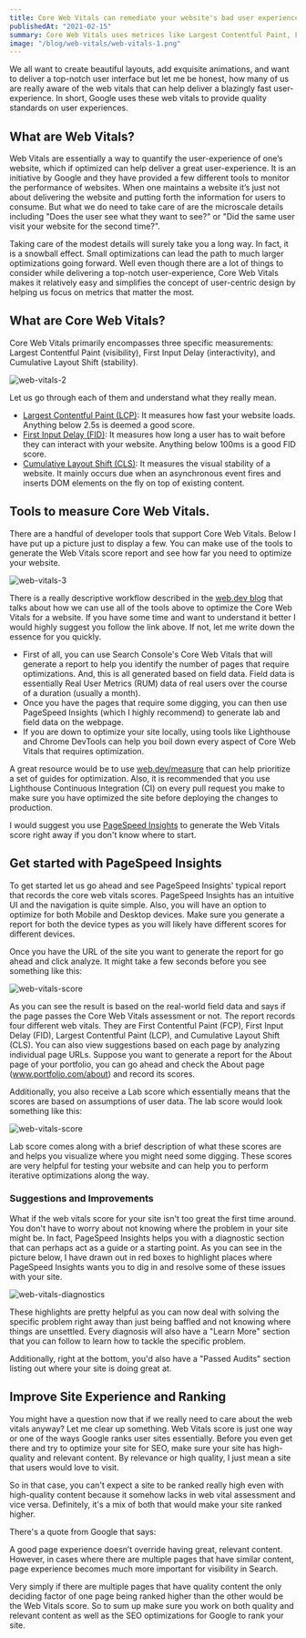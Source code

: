 ```yaml
---
title: Core Web Vitals can remediate your website's bad user experience.
publishedAt: "2021-02-15"
summary: Core Web Vitals uses metrices like Largest Contentful Paint, First Input Delay and Cumulative Layout Shift to determine the overall user-experience of your website.
image: "/blog/web-vitals/web-vitals-1.png"
---
```


We all want to create beautiful layouts, add exquisite animations, and want to deliver a top-notch user interface but let me be honest, how many of us are really aware of the web vitals that can help deliver a blazingly fast user-experience. In short, Google uses these web vitals to provide quality standards on user experiences.

## What are Web Vitals?

Web Vitals are essentially a way to quantify the user-experience of one’s website, which if optimized can help deliver a great user-experience. It is an initiative by Google and they have provided a few different tools to monitor the performance of websites. When one maintains a website it’s just not about delivering the website and putting forth the information for users to consume. But what we do need to take care of are the microscale details including "Does the user see what they want to see?" or "Did the same user visit your website for the second time?".

Taking care of the modest details will surely take you a long way. In fact, it is a snowball effect. Small optimizations can lead the path to much larger optimizations going forward. Well even though there are a lot of things to consider while delivering a top-notch user-experience, Core Web Vitals makes it relatively easy and simplifies the concept of user-centric design by helping us focus on metrics that matter the most.

## What are Core Web Vitals?

Core Web Vitals primarily encompasses three specific measurements: Largest Contentful Paint (visibility), First Input Delay (interactivity), and Cumulative Layout Shift (stability).

<Image
  width={800}
  height={800}
  src="/blog/web-vitals/web-vitals-2.png"
  alt="web-vitals-2"
/>

Let us go through each of them and understand what they really mean.

- <u>Largest Contentful Paint (LCP)</u>: It measures how fast your website
  loads. Anything below 2.5s is deemed a good score.
- <u>First Input Delay (FID)</u>: It measures how long a user has to wait before
  they can interact with your website. Anything below 100ms is a good FID score.
- <u>Cumulative Layout Shift (CLS)</u>: It measures the visual stability of a
  website. It mainly occurs due when an asynchronous event fires and inserts DOM
  elements on the fly on top of existing content.

## Tools to measure Core Web Vitals.

There are a handful of developer tools that support Core Web Vitals. Below I have put up a picture just to display a few. You can make use of the tools to generate the Web Vitals score report and see how far you need to optimize your website.

<Image
  width={800}
  height={800}
  src="/blog/web-vitals/web-vitals-3.png"
  alt="web-vitals-3"
/>

There is a really descriptive workflow described in the [web.dev blog](https://web.dev/vitals-tools/) that talks about how we can use all of the tools above to optimize the Core Web Vitals for a website. If you have some time and want to understand it better I would highly suggest you follow the link above. If not, let me write down the essence for you quickly.

- First of all, you can use Search Console's Core Web Vitals that will generate a report to help you identify the number of pages that require optimizations. And, this is all generated based on field data. Field data is essentially Real User Metrics (RUM) data of real users over the course of a duration (usually a month).
- Once you have the pages that require some digging, you can then use PageSpeed Insights (which I highly recommend) to generate lab and field data on the webpage.
- If you are down to optimize your site locally, using tools like Lighthouse and Chrome DevTools can help you boil down every aspect of Core Web Vitals that requires optimization.

A great resource would be to use [web.dev/measure](https://web.dev/measure/) that can help prioritize a set of guides for optimization. Also, it is recommended that you use Lighthouse Continuous Integration (CI) on every pull request you make to make sure you have optimized the site before deploying the changes to production.

I would suggest you use [PageSpeed Insights](https://developers.google.com/speed/pagespeed/insights/) to generate the Web Vitals score right away if you don't know where to start.

## Get started with PageSpeed Insights

To get started let us go ahead and see PageSpeed Insights' typical report that records the core web vitals scores. PageSpeed Insights has an intuitive UI and the navigation is quite simple. Also, you will have an option to optimize for both Mobile and Desktop devices. Make sure you generate a report for both the device types as you will likely have different scores for different devices.

Once you have the URL of the site you want to generate the report for go ahead and click analyze. It might take a few seconds before you see something like this:

<Image
  width={800}
  height={800}
  src="/blog/web-vitals/web-vitals-4.png"
  alt="web-vitals-score"
/>

As you can see the result is based on the real-world field data and says if the page passes the Core Web Vitals assessment or not. The report records four different web vitals. They are First Contentful Paint (FCP), First Input Delay (FID), Largest Contentful Paint (LCP), and Cumulative Layout Shift (CLS). You can also view suggestions based on each page by analyzing individual page URLs. Suppose you want to generate a report for the About page of your portfolio, you can go ahead and check the About page (www.portfolio.com/about) and record its scores.

Additionally, you also receive a Lab score which essentially means that the scores are based on assumptions of user data. The lab score would look something like this:

<Image
  width={800}
  height={800}
  src="/blog/web-vitals/web-vitals-5.png"
  alt="web-vitals-score"
/>

Lab score comes along with a brief description of what these scores are and helps you visualize where you might need some digging. These scores are very helpful for testing your website and can help you to perform iterative optimizations along the way.

### Suggestions and Improvements

What if the web vitals score for your site isn't too great the first time around. You don't have to worry about not knowing where the problem in your site might be. In fact, PageSpeed Insights helps you with a diagnostic section that can perhaps act as a guide or a starting point. As you can see in the picture below, I have drawn out in red boxes to highlight places where PageSpeed Insights wants you to dig in and resolve some of these issues with your site.

<Image
  width={800}
  height={800}
  src="/blog/web-vitals/web-vitals-6.png"
  alt="web-vitals-diagnostics"
/>

These highlights are pretty helpful as you can now deal with solving the specific problem right away than just being baffled and not knowing where things are unsettled. Every diagnosis will also have a "Learn More" section that you can follow to learn how to tackle the specific problem.

Additionally, right at the bottom, you'd also have a "Passed Audits" section listing out where your site is doing great at.

## Improve Site Experience and Ranking

You might have a question now that if we really need to care about the web vitals anyway? Let me clear up something. Web Vitals score is just one way or one of the ways Google ranks user sites essentially. Before you even get there and try to optimize your site for SEO, make sure your site has high-quality and relevant content. By relevance or high quality, I just mean a site that users would love to visit.

So in that case, you can't expect a site to be ranked really high even with high-quality content because it somehow lacks in web vital assessment and vice versa. Definitely, it's a mix of both that would make your site ranked higher.

There's a quote from Google that says:

<Callout emoji="💡">
  A good page experience doesn’t override having great, relevant content.
  However, in cases where there are multiple pages that have similar content,
  page experience becomes much more important for visibility in Search.
</Callout>

Very simply if there are multiple pages that have quality content the only deciding
factor of one page being ranked higher than the other would be the Web Vitals score.
So to sum up make sure you work on both quality and relevant content as well as the
SEO optimizations for Google to rank your site.
